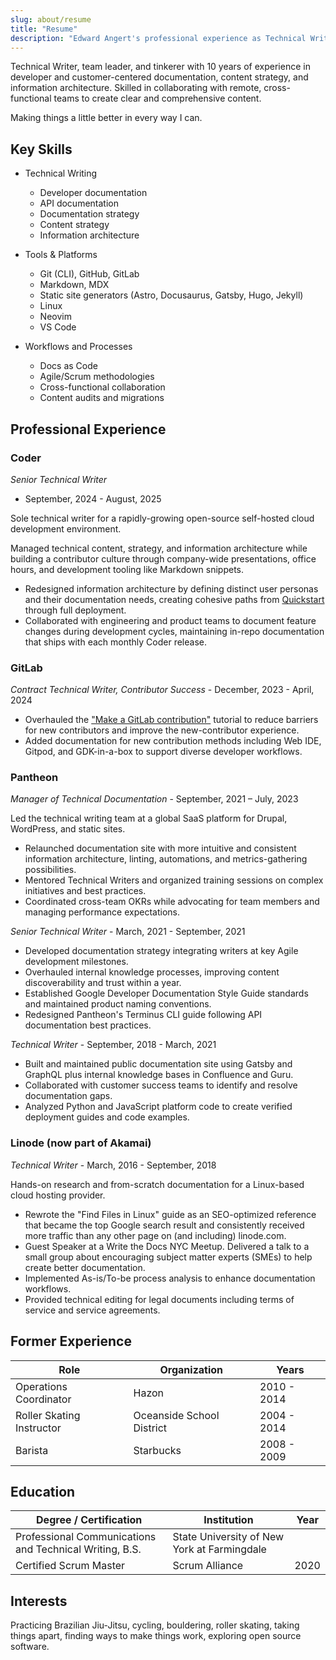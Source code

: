```yaml
---
slug: about/resume
title: "Resume"
description: "Edward Angert's professional experience as Technical Writer and team leader"
---
```



Technical Writer, team leader, and tinkerer with 10 years of experience in developer and customer-centered documentation,
content strategy, and information architecture.
Skilled in collaborating with remote, cross-functional teams to create clear and comprehensive content.

Making things a little better in every way I can.

## Key Skills

<ColumnList columns={3}>

- Technical Writing
  - Developer documentation
  - API documentation
  - Documentation strategy
  - Content strategy
  - Information architecture

- Tools & Platforms
  - Git (CLI), GitHub, GitLab
  - Markdown, MDX
  - Static site generators (Astro, Docusaurus, Gatsby, Hugo, Jekyll)
  - Linux
  - Neovim
  - VS Code

- Workflows and Processes
  - Docs as Code
  - Agile/Scrum methodologies
  - Cross-functional collaboration
  - Content audits and migrations

</ColumnList>

## Professional Experience

### Coder

_Senior Technical Writer_

- September, 2024 - August, 2025

Sole technical writer for a rapidly-growing open-source self-hosted cloud development environment.

Managed technical content, strategy, and information architecture while building a contributor culture through company-wide presentations, office hours, and development tooling like Markdown snippets.

- Redesigned information architecture by defining distinct user personas and their documentation needs, creating cohesive paths from [Quickstart](/docs/coder-quickstart/) through full deployment.
- Collaborated with engineering and product teams to document feature changes during development cycles, maintaining in-repo documentation that ships with each monthly Coder release.

### GitLab

_Contract Technical Writer, Contributor Success_ - December, 2023 - April, 2024

- Overhauled the ["Make a GitLab contribution"](/docs/gitlab-first-contribution/) tutorial to reduce barriers for new contributors and improve the new-contributor experience.
- Added documentation for new contribution methods including Web IDE, Gitpod, and GDK-in-a-box to support diverse developer workflows.

### Pantheon

_Manager of Technical Documentation_ - September, 2021 – July, 2023

Led the technical writing team at a global SaaS platform for Drupal, WordPress, and static sites.

- Relaunched documentation site with more intuitive and consistent information architecture, linting, automations, and metrics-gathering possibilities.
- Mentored Technical Writers and organized training sessions on complex initiatives and best practices.
- Coordinated cross-team OKRs while advocating for team members and managing performance expectations.

_Senior Technical Writer_ - March, 2021 - September, 2021

- Developed documentation strategy integrating writers at key Agile development milestones.
- Overhauled internal knowledge processes, improving content discoverability and trust within a year.
- Established Google Developer Documentation Style Guide standards and maintained product naming conventions.
- Redesigned Pantheon's Terminus CLI guide following API documentation best practices.

_Technical Writer_ - September, 2018 - March, 2021

- Built and maintained public documentation site using Gatsby and GraphQL plus internal knowledge bases in Confluence and Guru.
- Collaborated with customer success teams to identify and resolve documentation gaps.
- Analyzed Python and JavaScript platform code to create verified deployment guides and code examples.

### Linode (now part of Akamai)

_Technical Writer_ - March, 2016 - September, 2018

Hands-on research and from-scratch documentation for a Linux-based cloud hosting provider.

- Rewrote the "Find Files in Linux" guide as an SEO-optimized reference that became the top Google search result and consistently received more traffic than any other page on (and including) linode.com.
- Guest Speaker at a Write the Docs NYC Meetup.
  Delivered a talk to a small group about encouraging subject matter experts (SMEs) to help create better documentation.
- Implemented As-is/To-be process analysis to enhance documentation workflows.
- Provided technical editing for legal documents including terms of service and service agreements.

## Former Experience

| Role                      | Organization              | Years |
|---------------------------|---------------------------|-------|
| Operations Coordinator    | Hazon                     | 2010 - 2014 |
| Roller Skating Instructor | Oceanside School District | 2004 - 2014 |
| Barista                   | Starbucks                 | 2008 - 2009 |

## Education

| Degree / Certification                                  | Institution                                 | Year |
|---------------------------------------------------------|---------------------------------------------|------|
| Professional Communications and Technical Writing, B.S. | State University of New York at Farmingdale |      |
| Certified Scrum Master                                  | Scrum Alliance                              | 2020 |

## Interests

Practicing Brazilian Jiu-Jitsu, cycling, bouldering, roller skating, taking things apart, finding ways to make things work, exploring open source software.
